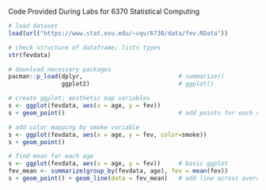 
Code Provided During Labs for 6370 Statistical Computing

```r

# load dataset
load(url("https://www.stat.osu.edu/~vqv/6730/data/fev.RData"))

# check structure of dataframe; lists types
str(fevdata)

```

```r

# download necessary packages
pacman::p_load(dplyr,                           # summarize()
               ggplot2)                         # ggplot()

# create ggplot; aesthetic map variables
s <- ggplot(fevdata, aes(x = age, y = fev))
s + geom_point()                                # add points for each datum

# add color mapping by smoke variable
s <- ggplot(fevdata, aes(x = age, y = fev, color=smoke))
s + geom_point()

# find mean for each age
s <- ggplot(fevdata, aes(x = age, y = fev))     # basic ggplot
fev_mean <- summarize(group_by(fevdata, age), fev = mean(fev))
s + geom_point() + geom_line(data = fev_mean)   # add line across averages


```

